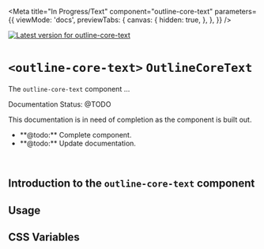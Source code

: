 

<Meta
  title="In Progress/Text"
  component="outline-core-text"
  parameters={{
    viewMode: 'docs',
    previewTabs: {
      canvas: {
        hidden: true,
      },
    },
  }}
/>

[![Latest version for outline-core-text](https://img.shields.io/npm/v/@phase2/outline-core-text)](https://www.npmjs.com/package/@phase2/outline-core-text)

# `<outline-core-text>` `OutlineCoreText`

The `outline-core-text` component ...

<outline-alert status="warning" size="large">
  <span slot="header">Documentation Status: @TODO</span>
  <p>This documentation is in need of completion as the component is built out.</p>
  <ul>
    <li>**@todo:** Complete component.</li>
    <li>**@todo:** Update documentation.</li>
  </ul>
</outline-alert>
<br />

## Introduction to the **`outline-core-text`** component


## Usage

## CSS Variables

